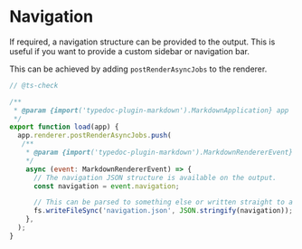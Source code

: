 # Navigation

If required, a navigation structure can be provided to the output. This is useful if you want to provide a custom sidebar or navigation bar.

This can be achieved by adding `postRenderAsyncJobs` to the renderer.

```js filename="local-plugins/my-navigation-plugin.mjs"
// @ts-check

/**
 * @param {import('typedoc-plugin-markdown').MarkdownApplication} app
 */
export function load(app) {
  app.renderer.postRenderAsyncJobs.push(
   /**
    * @param {import('typedoc-plugin-markdown').MarkdownRendererEvent} output
    */
    async (event: MarkdownRendererEvent) => {
      // The navigation JSON structure is available on the output.
      const navigation = event.navigation;

      // This can be parsed to something else or written straight to a file:
      fs.writeFileSync('navigation.json', JSON.stringify(navigation));
    },
  );
}
```
